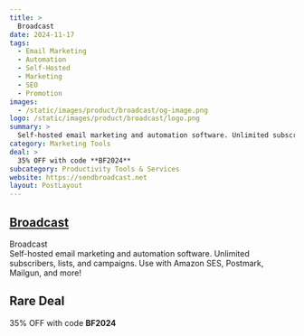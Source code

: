 ```yaml
---
title: >
  Broadcast
date: 2024-11-17
tags:
  - Email Marketing
  - Automation
  - Self-Hosted
  - Marketing
  - SEO
  - Promotion
images:
  - /static/images/product/broadcast/og-image.png
logo: /static/images/product/broadcast/logo.png
summary: >
  Self-hosted email marketing and automation software. Unlimited subscribers, lists, and campaigns. Use with Amazon SES, Postmark, Mailgun, and more!
category: Marketing Tools
deal: >
  35% OFF with code **BF2024**
subcategory: Productivity Tools & Services
website: https://sendbroadcast.net
layout: PostLayout
---
```


## [Broadcast](https://sendbroadcast.net)

Broadcast <br/>
Self-hosted email marketing and automation software. Unlimited subscribers, lists, and campaigns. Use with Amazon SES, Postmark, Mailgun, and more!

## Rare Deal

35% OFF with code **BF2024**
